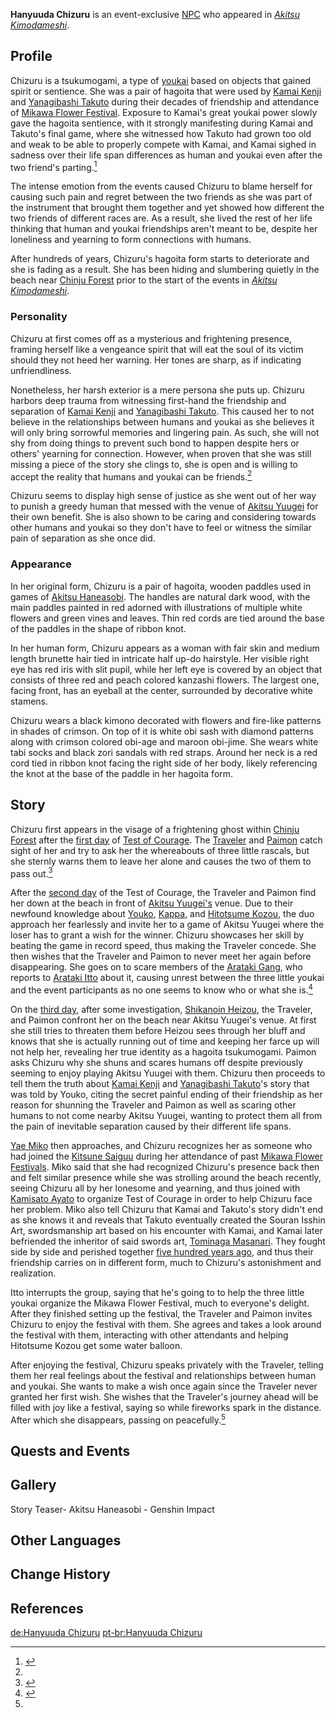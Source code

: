 {{Meta
<!-- Remove this template after adding the missing info -->
|missing_NPC_profile  = yes
}}
{{Character Infobox
|type             = Event NPC
|image            = <gallery>
NPC Hanyuuda Chizuru.png|Human
NPC Hanyuuda Chizuru Hagoita.png|Hagoita
</gallery>
|region           = Inazuma
|affiliation      = Youkai
|deceased         = Passes away in ''[[The Currents of Life]]''
|voiceEN          = [[imdb:nm1321026|Carrie Keranen]]<ref name="Akitsu Haneasobi EN">YouTube: [https://youtu.be/CTWxnQawAqE Story Teaser: Akitsu Haneasobi | Genshin Impact] (Video Description)</ref>
|voiceCN          = Liu Shisi ({{zh|刘十四}})<ref name="Akitsu Haneasobi ZH">Bilibili: [https://www.bilibili.com/video/BV1tG411P79B/ {{zh|秋津羽戏}}]</ref>
|voiceJP          = {{w|ja:城内由茄子|Kiuchi Yukako ({{ja|城内由茄子}})}}<ref name="Akitsu Haneasobi JP">YouTube: [https://youtu.be/5HS1kB8yNOg {{ja|【原神】ストーリームービー「秋津羽戯」}}] (Video Description)</ref>
|voiceKR          = {{w|ko:송하림|Song Ha-rim ({{ko|송하림}})}}<ref name="Akitsu Haneasobi KR">YouTube: [https://youtu.be/jUN2GbLcZDA {{ko|원신 스토리 PV-아키츠 하네츠키}}] (Video Description)</ref>
}}
'''Hanyuuda Chizuru''' is an event-exclusive [[NPC]] who appeared in ''[[Akitsu Kimodameshi]]''.
<!--
==Location==
{{subst:#tag:gallery|
NPC Location {{subst:PAGENAME}}.png{{subst:!}}{{subst:PAGENAME}}'s location
NPC Location {{subst:PAGENAME}} Context.png{{subst:!}}Additional context
}}
-->
==Profile==
Chizuru is a tsukumogami, a type of [[youkai]] based on objects that gained spirit or sentience. She was a pair of hagoita that were used by [[Kamai Kenji]] and [[Yanagibashi Takuto]] during their decades of friendship and attendance of [[Mikawa Flower Festival]]. Exposure to Kamai's great youkai power slowly gave the hagoita sentience, with it strongly manifesting during Kamai and Takuto's final game, where she witnessed how Takuto had grown too old and weak to be able to properly compete with Kamai, and Kamai sighed in sadness over their life span differences as human and youkai even after the two friend's parting.<ref name="TCoL">{{Ref/Quest|The Currents of Life}}</ref>

The intense emotion from the events caused Chizuru to blame herself for causing such pain and regret between the two friends as she was part of the instrument that brought them together and yet showed how different the two friends of different races are. As a result, she lived the rest of her life thinking that human and youkai friendships aren't meant to be, despite her loneliness and yearning to form connections with humans.

After hundreds of years, Chizuru's hagoita form starts to deteriorate and she is fading as a result. She has been hiding and slumbering quietly in the beach near [[Chinju Forest]] prior to the start of the events in ''[[Akitsu Kimodameshi]]''.

===Personality===
Chizuru at first comes off as a mysterious and frightening presence, framing herself like a vengeance spirit that will eat the soul of its victim should they not heed her warning. Her tones are sharp, as if indicating unfriendliness.

Nonetheless, her harsh exterior is a mere persona she puts up. Chizuru harbors deep trauma from witnessing first-hand the friendship and separation of [[Kamai Kenji]] and [[Yanagibashi Takuto]]. This caused her to not believe in the relationships between humans and youkai as she believes it will only bring sorrowful memories and lingering pain. As such, she will not shy from doing things to prevent such bond to happen despite hers or others' yearning for connection. However, when proven that she was still missing a piece of the story she clings to, she is open and is willing to accept the reality that humans and youkai can be friends.<ref name="TCoL" />

Chizuru seems to display high sense of justice as she went out of her way to punish a greedy human that messed with the venue of [[Akitsu Yuugei]] for their own benefit. She is also shown to be caring and considering towards other humans and youkai so they don't have to feel or witness the similar pain of separation as she once did.

===Appearance===
In her original form, Chizuru is a pair of hagoita, wooden paddles used in games of [[Akitsu Haneasobi]]. The handles are natural dark wood, with the main paddles painted in red adorned with illustrations of multiple white flowers and green vines and leaves. Thin red cords are tied around the base of the paddles in the shape of ribbon knot.

In her human form, Chizuru appears as a woman with fair skin and medium length brunette hair tied in intricate half up-do hairstyle. Her visible right eye has red iris with slit pupil, while her left eye is covered by an object that consists of three red and peach colored kanzashi flowers. The largest one, facing front, has an eyeball at the center, surrounded by decorative white stamens.

Chizuru wears a black kimono decorated with flowers and fire-like patterns in shades of crimson. On top of it is white obi sash with diamond patterns along with crimson colored obi-age and maroon obi-jime. She wears white tabi socks and black zori sandals with red straps. Around her neck is a red cord tied in ribbon knot facing the right side of her body, likely referencing the knot at the base of the paddle in her hagoita form.

==Story==
Chizuru first appears in the visage of a frightening ghost within [[Chinju Forest]] after the [[Test of Courage (Event Quest)|first day]] of [[Test of Courage]]. The [[Traveler]] and [[Paimon]] catch sight of her and try to ask her the whereabouts of three little rascals, but she sternly warns them to leave her alone and causes the two of them to pass out.<ref>{{Ref/Quest|Test of Courage (Event Quest)}}</ref>

After the [[Haunted Tales|second day]] of the Test of Courage, the Traveler and Paimon find her down at the beach in front of [[Akitsu Yuugei|Akitsu Yuugei's]] venue. Due to their newfound knowledge about [[Youko]], [[Kappa]], and [[Hitotsume Kozou]], the duo approach her fearlessly and invite her to a game of Akitsu Yuugei where the loser has to grant a wish for the winner. Chizuru showcases her skill by beating the game in record speed, thus making the Traveler concede. She then wishes that the Traveler and Paimon to never meet her again before disappearing. She goes on to scare members of the [[Arataki Gang]], who reports to [[Arataki Itto]] about it, causing unrest between the three little youkai and the event participants as no one seems to know who or what she is.<ref>{{Ref/Quest|Haunted Tales}}</ref>

On the [[The Currents of Life|third day]], after some investigation, [[Shikanoin Heizou]], the Traveler, and Paimon confront her on the beach near Akitsu Yuugei's venue. At first she still tries to threaten them before Heizou sees through her bluff and knows that she is actually running out of time and keeping her farce up will not help her, revealing her true identity as a hagoita tsukumogami. Paimon asks Chizuru why she shuns and scares humans off despite previously seeming to enjoy playing Akitsu Yuugei with them. Chizuru then proceeds to tell them the truth about [[Kamai Kenji]] and [[Yanagibashi Takuto]]'s story that was told by Youko, citing the secret painful ending of their friendship as her reason for shunning the Traveler and Paimon as well as scaring other humans to not come nearby Akitsu Yuugei, wanting to protect them all from the pain of inevitable separation caused by their different life spans.

[[Yae Miko]] then approaches, and Chizuru recognizes her as someone who had joined the [[Kitsune Saiguu]] during her attendance of past [[Mikawa Flower Festival]]s. Miko said that she had recognized Chizuru's presence back then and felt similar presence while she was strolling around the beach recently, seeing Chizuru all by her lonesome and yearning, and thus joined with [[Kamisato Ayato]] to organize Test of Courage in order to help Chizuru face her problem. Miko also tell Chizuru that Kamai and Takuto's story didn't end as she knows it and reveals that Takuto eventually created the Souran Isshin Art, swordsmanship art based on his encounter with Kamai, and Kamai later befriended the inheritor of said swords art, [[Tominaga Masanari]]. They fought side by side and perished together [[Cataclysm|five hundred years ago]], and thus their friendship carries on in different form, much to Chizuru's astonishment and realization.

Itto interrupts the group, saying that he's going to to help the three little youkai organize the Mikawa Flower Festival, much to everyone's delight. After they finished setting up the festival, the Traveler and Paimon invites Chizuru to enjoy the festival with them. She agrees and takes a look around the festival with them, interacting with other attendants and helping Hitotsume Kozou get some water balloon.

After enjoying the festival, Chizuru speaks privately with the Traveler, telling them her real feelings about the festival and relationships between human and youkai. She wants to make a wish once again since the Traveler never granted her first wish. She wishes that the Traveler's journey ahead will be filled with joy like a festival, saying so while fireworks spark in the distance. After which she disappears, passing on peacefully.<ref name="TCoL" />

==Quests and Events==
{{Quests and Events}}
<!--
==Idle Quotes==
{{Dialogue start}}
: {{DIcon|Idle}} {{Tx}}
:: {{A|VO {{subst:PAGENAME}} 01.ogg}} "{{Tx}}"
{{Dialogue end}}

==Dialogue==
{{Dialogue start}}
:'''{{subst:PAGENAME}}:'''
:{{DIcon}}
{{Dialogue end}}

==Trivia==
* 
-->
==Gallery==
<gallery>
Story Teaser- Akitsu Haneasobi - Genshin Impact
</gallery>

==Other Languages==
{{Other Languages|default_hidden=1
|en      = Hanyuuda Chizuru
|zhs     = 羽生田千鹤
|zhs_rm  = Yǔshēngtián Qiānhè
|zht     = 羽生田千鶴
|zht_rm  = Yǔshēngtián Qiānhè
|ja      = 羽生田千鶴
|ja_rm   = Ha'nyuuda Chidzuru
|ko      = 하뉴다 치즈루
|ko_rm   = Hanyuda Chijeuru
|es      = Hanyuuda Chizuru
|fr      = Hanyuuda Chizuru
|ru      = Ханюда Тидзуру
|th      = Hanyuuda Chizuru
|vi      = Hanyuuda Chizuru
|de      = Hanyuuda Chizuru
|id      = Hanyuuda Chizuru
|pt      = Hanyuuda Chizuru
|tr      = Hanyuuda Chizuru
|it      = Hanyuuda Chizuru
}}

==Change History==
{{Change History|3.3}}

==References==
{{Reflist}}

[[de:Hanyuuda Chizuru]]
[[pt-br:Hanyuuda Chizuru]]